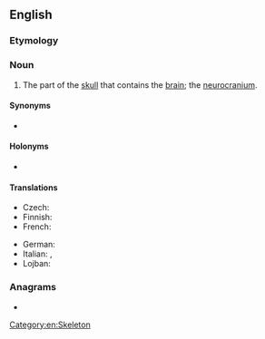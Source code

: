==English==

===Etymology===
{{compound|brain|case|lang=en}}

===Noun===
{{en-noun}}

# The part of the [[skull]] that contains the [[brain]]; the [[neurocranium]].

====Synonyms====
* {{l|en|neurocranium}}

====Holonyms====
* {{l|en|skull}}

====Translations====
{{trans-top|the part of the skull containing the brain}}
* Czech: {{t|cs|mozkovna|f}}
* Finnish: {{t+|fi|aivokoppa}}
* French: {{t+|fr|boite crânienne|f}}
{{trans-mid}}
* German: {{t+|de|Hirnschale|f}}
* Italian: {{t|it|scatola cranica|f}}, {{t+|it|cranio|m}}
* Lojban: {{t|jbo|benvau}}
{{trans-bottom}}

===Anagrams===
* {{anagrams|en|carabines}}

[[Category:en:Skeleton]]